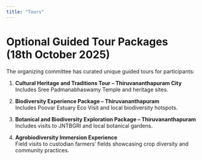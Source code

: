 ```yaml
---
title: "Tours"
---
```


# Optional Guided Tour Packages (18th October 2025)

The organizing committee has curated unique guided tours for participants:

1. **Cultural Heritage and Traditions Tour – Thiruvananthapuram City**  
   Includes Sree Padmanabhaswamy Temple and heritage sites.

2. **Biodiversity Experience Package – Thiruvananthapuram**  
   Includes Poovar Estuary Eco Visit and local biodiversity hotspots.

3. **Botanical and Biodiversity Exploration Package – Thiruvananthapuram**  
   Includes visits to JNTBGRI and local botanical gardens.

4. **Agrobiodiversity Immersion Experience**  
   Field visits to custodian farmers’ fields showcasing crop diversity and community practices.
